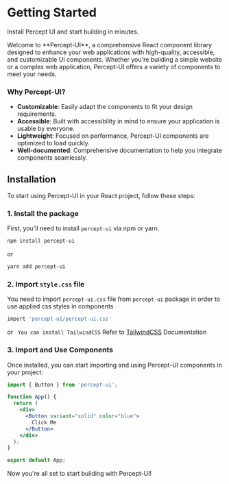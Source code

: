 # Getting Started
<p style={{fontSize:'1rem', marginTop:'0px', marginBottom:'2rem'  }}>Install Percept UI and start building in minutes.</p>

<p style={{fontSize:'1.2rem', marginTop:'0px', marginBottom:'2rem'  }}>Welcome to **Percept-UI**, a comprehensive React component library designed to enhance your web applications with high-quality, accessible, and customizable UI components. Whether you're building a simple website or a complex web application, Percept-UI offers a variety of components to meet your needs.</p>

### Why Percept-UI?

- **Customizable**: Easily adapt the components to fit your design requirements.
- **Accessible**: Built with accessibility in mind to ensure your application is usable by everyone.
- **Lightweight**: Focused on performance, Percept-UI components are optimized to load quickly.
- **Well-documented**: Comprehensive documentation to help you integrate components seamlessly.

## Installation

To start using Percept-UI in your React project, follow these steps:

### 1. Install the package

First, you'll need to install `percept-ui` via npm or yarn.

```bash copy
npm install percept-ui
```

or

```bash copy
yarn add percept-ui
```

### 2. Import `style.css` file

You need to import `percept-ui.css` file from `percept-ui` package in order to use applied css styles in components

```bash copy
import 'percept-ui/percept-ui.css'
```
or ` You can install TailwindCSS` Refer to [TailwindCSS](https://tailwindcss.com/docs/installation) Documentation

 
### 3. Import and Use Components

Once installed, you can start importing and using Percept-UI components in your project:

```jsx copy
import { Button } from 'percept-ui';

function App() {
  return (
    <div>
      <Button variant="solid" color="blue">
        Click Me
      </Button>
    </div>
  );
}

export default App;
```

Now you're all set to start building with Percept-UI!
